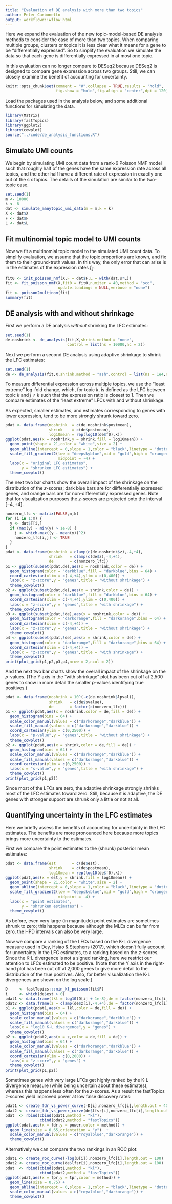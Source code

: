```yaml
---
title: "Evaluation of DE analysis with more than two topics"
author: Peter Carbonetto
output: workflowr::wflow_html
---
```


Here we expand the evaluation of the new topic-model-based DE analysis
methods to consider the case of more than two topics. When comparing
multiple groups, clusters or topics it is less clear what it means for
a gene to be "differentially expressed". So to simplify the evaluation
we simulate the data so that each gene is differentially expressed in
at most one topic.

In this evaluation can no longer compare to DESeq2 because DESeq2 is
designed to compare gene expression across two groups. Still, we can
closely examine the benefit of accounting for uncertainty.

```r
knitr::opts_chunk$set(comment = "#",collapse = TRUE,results = "hold",
                      fig.show = "hold",fig.align = "center",dpi = 120)
```

Load the packages used in the analysis below, and some additional
functions for simulating the data.

```r
library(Matrix)
library(fastTopics)
library(ggplot2)
library(cowplot)
source("../code/de_analysis_functions.R")
```

Simulate UMI counts
-------------------

We begin by simulating UMI count data from a rank-6 Poisson NMF model
such that roughly half of the genes have the same expression rate
across all topics, and the other half have a different rate of
expression in exactly one out of the six topics. The details of the
simulation are similar to the two-topic case.

```r
set.seed(1)
m <- 10000
k <- 6
dat <- simulate_manytopic_umi_data(m = m,k = k)
X <- dat$X
F <- dat$F
L <- dat$L
```

Fit multinomial topic model to UMI counts
-----------------------------------------

Now we fit a multinomial topic model to the simulated UMI count data.
To simplify evaluation, we assume that the topic proportions are
known, and fix them to their ground-truth values. In this way, the
only error that can arise is in the estimates of the expression rates
$f_{ij}$.

```r
fit0 <- init_poisson_nmf(X,F = dat$F,L = with(dat,s*L))
fit <- fit_poisson_nmf(X,fit0 = fit0,numiter = 40,method = "scd",
                       update.loadings = NULL,verbose = "none")
fit <- poisson2multinom(fit)
summary(fit)
```

DE analysis with and without shrinkage
--------------------------------------

First we perform a DE analysis *without* shrinking the LFC estimates:

```r
set.seed(1)
de.noshrink <- de_analysis(fit,X,shrink.method = "none",
                           control = list(ns = 10000,nc = 2))
```

Next we perform a second DE analysis using adaptive shrinkage to
shrink the LFC estimates:

```r
set.seed(1)
de <- de_analysis(fit,X,shrink.method = "ash",control = list(ns = 1e4,nc = 2))
```

To measure differential expression across multiple topics, we use the
"least extreme" log-fold change, which, for topic $k$, is defined as
the LFC between topic $k$ and $j \neq k$ such that the expression
ratio is closest to 1. Then we compare estimates of the "least
extreme" LFCs with and without shrinkage.

As expected, smaller estimates, and estimates corresponding to genes
with lower expression, tend to be more strongly shrunk toward zero.

```r
pdat <- data.frame(noshrink  = c(de.noshrink$postmean),
                   shrink    = c(de$postmean),
                   log10mean = rep(log10(de$f0),k))
ggplot(pdat,aes(x = noshrink,y = shrink,fill = log10mean)) +
  geom_point(shape = 21,color = "white",size = 2) +
  geom_abline(intercept = 0,slope = 1,color = "black",linetype = "dotted") +
  scale_fill_gradient2(low = "deepskyblue",mid = "gold",high = "orangered",
                       midpoint = -4) +
  labs(x = "original LFC estimates",
       y = "shrunken LFC estimates") +
  theme_cowplot()
```

The next two bar charts show the overall impact of the shrinkage on
the distribution of the $z$-scores; dark blue bars are for
diifferentially expressed genes, and orange bars are for
non-differentially expressed genes. Note that for visualization
purposes the $z$-scores are projected onto the interval $[-4,+4]$.

```r
nonzero_lfc <- matrix(FALSE,m,k)
for (i in 1:m) {
  y <- dat$F[i,]
  if (max(y) - min(y) > 1e-8) {
    j <- which.max((y - mean(y))^2)
    nonzero_lfc[i,j] <- TRUE
  }
}
pdat <- data.frame(noshrink = clamp(c(de.noshrink$z),-4,+4),
                   shrink   = clamp(c(de$z),-4,+4),
                   de       = c(nonzero_lfc))
p1 <- ggplot(subset(pdat,de),aes(x = noshrink,color = de)) +
  geom_histogram(color = "darkblue",fill = "darkblue",bins = 64) +
  coord_cartesian(xlim = c(-4,+4),ylim = c(0,400)) +
  labs(x = "z-score",y = "genes",title = "without shrinkage") +
  theme_cowplot()
p2 <- ggplot(subset(pdat,de),aes(x = shrink,color = de)) +
  geom_histogram(color = "darkblue",fill = "darkblue",bins = 64) +
  coord_cartesian(xlim = c(-4,+4),ylim = c(0,400)) +
  labs(x = "z-score",y = "genes",title = "with shrinkage") +
  theme_cowplot()
p3 <- ggplot(subset(pdat,!de),aes(x = noshrink,color = de)) +
  geom_histogram(color = "darkorange",fill = "darkorange",bins = 64) +
  coord_cartesian(xlim = c(-4,+4)) +
  labs(x = "z-score",y = "genes",title = "without shrinkage") +
  theme_cowplot()
p4 <- ggplot(subset(pdat,!de),aes(x = shrink,color = de)) +
  geom_histogram(color = "darkorange",fill = "darkorange",bins = 64) +
  coord_cartesian(xlim = c(-4,+4)) +
  labs(x = "z-score",y = "genes",title = "with shrinkage") +
  theme_cowplot()
print(plot_grid(p1,p2,p3,p4,nrow = 2,ncol = 2))
```

And the next two bar charts show the overall impact of the shrinkage
on the $p$-values. (The Y axis in the "with shrinkage" plot has been
cut off at 2,500 genes to show in more detail the smaller $p$-values
identifying true positives.)

```r
pdat <- data.frame(noshrink = 10^(-c(de.noshrink$lpval)),
                   shrink   = c(de$svalue),
                   de       = factor(c(nonzero_lfc)))
p1 <- ggplot(pdat,aes(x = noshrink,color = de,fill = de)) +
  geom_histogram(bins = 64) +
  scale_color_manual(values = c("darkorange","darkblue")) +
  scale_fill_manual(values = c("darkorange","darkblue")) +
  coord_cartesian(ylim = c(0,2500)) +
  labs(x = "p-value",y = "genes",title = "without shrinkage") +
  theme_cowplot()
p2 <- ggplot(pdat,aes(x = shrink,color = de,fill = de)) +
  geom_histogram(bins = 64) +
  scale_color_manual(values = c("darkorange","darkblue")) +
  scale_fill_manual(values = c("darkorange","darkblue")) +
  coord_cartesian(ylim = c(0,2500)) +
  labs(x = "s-value",y = "genes",title = "with shrinkage") +
  theme_cowplot()
print(plot_grid(p1,p2))
```

Since most of the LFCs are zero, the adaptive shrinkage strongly
shrinks most of the LFC estimates toward zero. Still, because it is
adaptive, the DE genes with stronger support are shrunk only a little
or not at all.

Quantifying uncertainty in the LFC estimates
--------------------------------------------

Here we briefly assess the benefits of accounting for uncertainty in
the LFC estimates. The benefits are more pronounced here because more
topics brings more uncertainty to the estimates.

First we compare the point estimates to the (shrunk) posterior mean
estimates:

```r
pdat <- data.frame(est       = c(de$est),
                   shrink    = c(de$postmean),
				   log10mean = rep(log10(de$f0),k))
ggplot(pdat,aes(x = est,y = shrink,fill = log10mean)) +
  geom_point(shape = 21,color = "white",size = 2) +
  geom_abline(intercept = 0,slope = 1,color = "black",linetype = "dotted") +
  scale_fill_gradient2(low = "deepskyblue",mid = "gold",high = "orangered",
                       midpoint = -4) +
  labs(x = "point estimates",
       y = "shrunken estimates") +
  theme_cowplot()
```

As before, even very large (in magnitude) point estimates are
sometimes shrunk to zero; this happens because although the MLEs can
be far from zero, the HPD intervals can also be very large.

Now we compare a ranking of the LFCs based on the K-L divergence
measure used in Dey, Hsiao & Stephens (2017), which doesn't fully
account for uncertainty in the LFC estimates, to a ranking based on
the $z$-scores. Since the K-L divergence is not a signed ranking, here
we restrict our attention to LFCs estimated to be positive. (Note that
the Y axis in the right-hand plot has been cut off at 2,000 genes to
give more detail to the distribution of the true positives. Also, for
better visualization the K-L divergences are shown on the log scale.)

```r
D     <- fastTopics:::min_kl_poisson(fit$F)
i     <- which(de$est > 0)
pdat1 <- data.frame(lkl = log10(D[i] + 1e-8),de = factor(nonzero_lfc[i]))
pdat2 <- data.frame(z = clamp(de$z[i],-4,+4),de = factor(nonzero_lfc[i]))
p1 <- ggplot(pdat1,aes(x = lkl,color = de,fill = de)) +
  geom_histogram(bins = 64) +
  scale_color_manual(values = c("darkorange","darkblue")) +
  scale_fill_manual(values = c("darkorange","darkblue")) +
  labs(x = "log10 K-L divergence",y = "genes") +
  theme_cowplot()
p2 <- ggplot(pdat2,aes(x = z,color = de,fill = de)) +
  geom_histogram(bins = 64) +
  scale_color_manual(values = c("darkorange","darkblue")) +
  scale_fill_manual(values = c("darkorange","darkblue")) +
  coord_cartesian(ylim = c(0,2000)) +
  labs(x = "z-score",y = "genes") +
  theme_cowplot()
print(plot_grid(p1,p2))
```

Sometimes genes with very large LFCs get highly ranked by the K-L
divergence measure (while being uncertain about these estimates),
whereas this happens less often for the $z$-scores. As a result the
fastTopics $z$-scores yield improved power at low false discovery
rates:

```r
pdat1 <- create_fdr_vs_power_curve(-D[i],nonzero_lfc[i],length.out = 400)
pdat2 <- create_fdr_vs_power_curve(de$lfsr[i],nonzero_lfc[i],length.out = 400)
pdat  <- rbind(cbind(pdat1,method = "kl"),
               cbind(pdat2,method = "fastTopics"))
ggplot(pdat,aes(x = fdr,y = power,color = method)) +
  geom_line(size = 0.65,orientation = "y")  +
  scale_color_manual(values = c("royalblue","darkorange")) +
  theme_cowplot()
```

Alternatively we can compare the two rankings in an ROC plot:

```r
pdat1 <- create_roc_curve(-log(D[i]),nonzero_lfc[i],length.out = 100)
pdat2 <- create_roc_curve(de$lfsr[i],nonzero_lfc[i],length.out = 100)
pdat  <- rbind(cbind(pdat1,method = "kl"),
               cbind(pdat2,method = "fastTopics"))
ggplot(pdat,aes(x = fpr,y = tpr,color = method)) +
  geom_line(size = 0.75) +
  geom_abline(intercept = 0,slope = 1,color = "black",linetype = "dotted") +
  scale_color_manual(values = c("royalblue","darkorange")) +
  theme_cowplot()
```
